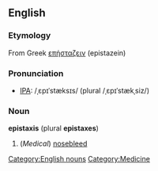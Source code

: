 ==English==
===Etymology===
From Greek [[επήσταζειν]] (epistazein) <!-- I'm not confident here, can anyone confirm? -->

===Pronunciation===
* [[Wiktionary:Pronunciation_key|IPA]]: /ˌɛpɪˈstæksɪs/ (plural /ˌɛpɪˈstækˌsiz/)

===Noun===
'''epistaxis''' (plural '''epistaxes''')
# (''Medical'') [[nosebleed]]

[[Category:English nouns]][[Category:Medicine]]
